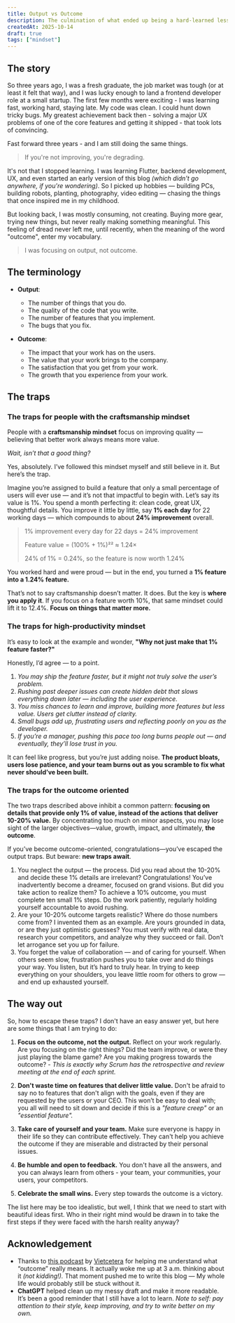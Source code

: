 ```yaml
---
title: Output vs Outcome
description: The culmination of what ended up being a hard-learned lesson after 3 years working as a software engineer.
createdAt: 2025-10-14
draft: true
tags: ["mindset"]
---
```


## The story

So three years ago, I was a fresh graduate, the job market was tough (or at least it felt that way), and I was lucky enough to land a frontend developer role at a small startup. The first few months were exciting - I was learning fast, working hard, staying late. My code was clean. I could hunt down tricky bugs. My greatest achievement back then - solving a major UX problems of one of the core features and getting it shipped - that took lots of convincing.

Fast forward three years - and I am still doing the same things.

> If you're not improving, you're degrading.

It's not that I stopped learning. I was learning Flutter, backend development, UX, and even started an early version of this blog _(which didn't go anywhere, if you're wondering)_. So I picked up hobbies — building PCs, building robots, planting, photography, video editing — chasing the things that once inspired me in my childhood.

But looking back, I was mostly consuming, not creating. Buying more gear, trying new things, but never really making something meaningful. This feeling of dread never left me, until recently, when the meaning of the word "outcome", enter my vocabulary.

> I was focusing on output, not outcome.

## The terminology

- **Output**:
  - The number of things that you do.
  - The quality of the code that you write.
  - The number of features that you implement.
  - The bugs that you fix.

- **Outcome**:
  - The impact that your work has on the users.
  - The value that your work brings to the company.
  - The satisfaction that you get from your work.
  - The growth that you experience from your work.

## The traps

### The traps for people with the craftsmanship mindset

People with a **craftsmanship mindset** focus on improving quality — believing that better work always means more value.

*Wait, isn’t that a good thing?*

Yes, absolutely. I’ve followed this mindset myself and still believe in it. But here’s the trap.

Imagine you’re assigned to build a feature that only a small percentage of users will ever use — and it’s not that impactful to begin with. Let’s say its value is 1%. You spend a month perfecting it: clean code, great UX, thoughtful details. You improve it little by little, say **1% each day** for 22 working days — which compounds to about **24% improvement** overall.

> 1% improvement every day for 22 days = 24% improvement
>
> Feature value = (100% + 1%)²² ≈ 1.24×
>
> 24% of 1% = 0.24%, so the feature is now worth 1.24%

You worked hard and were proud — but in the end, you turned a **1% feature into a 1.24% feature.**

That’s not to say craftsmanship doesn’t matter. It does. But the key is **where you apply it**. If you focus on a feature worth 10%, that same mindset could lift it to 12.4%.
**Focus on things that matter more.**

### The traps for high-productivity mindset

It’s easy to look at the example and wonder, **"Why not just make that 1% feature faster?"**

Honestly, I’d agree — to a point.

1. *You may ship the feature faster, but it might not truly solve the user’s problem.*
2. *Rushing past deeper issues can create hidden debt that slows everything down later — including the user experience.*
3. *You miss chances to learn and improve, building more features but less value. Users get clutter instead of clarity.*
4. *Small bugs add up, frustrating users and reflecting poorly on you as the developer.*
5. *If you’re a manager, pushing this pace too long burns people out — and eventually, they’ll lose trust in you.*

It can feel like progress, but you’re just adding noise. **The product bloats, users lose patience, and your team burns out as you scramble to fix what never should’ve been built.**

### The traps for the outcome oriented

The two traps described above inhibit a common pattern: **focusing on details that provide only 1% of value, instead of the actions that deliver 10-20% value.** By concentrating too much on minor aspects, you may lose sight of the larger objectives—value, growth, impact, and ultimately, **the outcome**.

If you’ve become outcome-oriented, congratulations—you’ve escaped the output traps. But beware: **new traps await**.

1. You neglect the output — the process. Did you read about the 10-20% and decide these 1% details are irrelevant? Congratulations! You’ve inadvertently become a dreamer, focused on grand visions. But did you take action to realize them? To achieve a 10% outcome, you must complete ten small 1% steps. Do the work patiently, regularly holding yourself accountable to avoid rushing.
2. Are your 10-20% outcome targets realistic? Where do those numbers come from? I invented them as an example. Are yours grounded in data, or are they just optimistic guesses? You must verify with real data, research your competitors, and analyze why they succeed or fail. Don’t let arrogance set you up for failure.
3. You forget the value of collaboration — and of caring for yourself. When others seem slow, frustration pushes you to take over and do things your way. You listen, but it’s hard to truly hear. In trying to keep everything on your shoulders, you leave little room for others to grow — and end up exhausted yourself.

## The way out

So, how to escape these traps? I don't have an easy answer yet, but here are some things that I am trying to do:

1. **Focus on the outcome, not the output.** Reflect on your work regularly. Are you focusing on the right things? Did the team improve, or were they just playing the blame game? Are you making progress towards the outcome? - *This is exactly why Scrum has the retrospective and review meeting at the end of each sprint.*

2. **Don't waste time on features that deliver little value.** Don't be afraid to say no to features that don't align with the goals, even if they are requested by the users or your CEO. This won’t be easy to deal with; you all will need to sit down and decide if this is a *"feature creep"* or an *"essential feature".*

3. **Take care of yourself and your team.** Make sure everyone is happy in their life so they can contribute effectively. They can't help you achieve the outcome if they are miserable and distracted by their personal issues.

4. **Be humble and open to feedback.** You don't have all the answers, and you can always learn from others - your team, your communities, your users, your competitors.

5. **Celebrate the small wins.** Every step towards the outcome is a victory.

The list here may be too idealistic, but well, I think that we need to start with beautiful ideas first. Who in their right mind would be drawn in to take the first steps if they were faced with the harsh reality anyway?

## Acknowledgement

- Thanks to [this podcast](https://youtu.be/k45CLMs0x2Y?si=NfM28AK-qZ93xxwp) by [Vietcetera](https://vietcetera.com) for helping me understand what “outcome” really means. It actually woke me up at 3 a.m. thinking about it *(not kidding!).* That moment pushed me to write this blog — My whole life would probably still be stuck without it.
- **ChatGPT** helped clean up my messy draft and make it more readable. It’s been a good reminder that I still have a lot to learn. *Note to self: pay attention to their style, keep improving, and try to write better on my own.*

